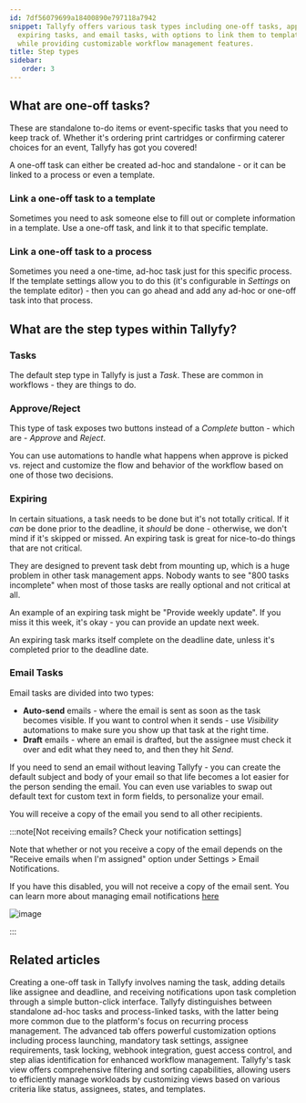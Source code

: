 ```yaml
---
id: 7df56079699a18400890e797118a7942
snippet: Tallyfy offers various task types including one-off tasks, approval tasks,
  expiring tasks, and email tasks, with options to link them to templates or processes
  while providing customizable workflow management features.
title: Step types
sidebar:
   order: 3
---
```


## What are one-off tasks?

These are standalone to-do items or event-specific tasks that you need to keep track of. Whether it's ordering print cartridges or confirming caterer choices for an event, Tallyfy has got you covered!

A one-off task can either be created ad-hoc and standalone - or it can be linked to a process or even a template.

### Link a one-off task to a template

Sometimes you need to ask someone else to fill out or complete information in a template. Use a one-off task, and link it to that specific template.

### Link a one-off task to a process

Sometimes you need a one-time, ad-hoc task just for this specific process. If the template settings allow you to do this (it's configurable in _Settings_ on the template editor) - then you can go ahead and add any ad-hoc or one-off task into that process.

## What are the step types within Tallyfy?

### Tasks

The default step type in Tallyfy is just a _Task_. These are common in workflows - they are things to do.

### Approve/Reject

This type of task exposes two buttons instead of a _Complete_ button - which are - _Approve_ and _Reject_.

You can use automations to handle what happens when approve is picked vs. reject and customize the flow and behavior of the workflow based on one of those two decisions.

### Expiring

In certain situations, a task needs to be done but it's not totally critical. If it _can_ be done prior to the deadline, it _should_ be done - otherwise, we don't mind if it's skipped or missed. An expiring task is great for nice-to-do things that are not critical.

They are designed to prevent task debt from mounting up, which is a huge problem in other task management apps. Nobody wants to see "800 tasks incomplete" when most of those tasks are really optional and not critical at all.

An example of an expiring task might be "Provide weekly update". If you miss it this week, it's okay - you can provide an update next week.

An expiring task marks itself complete on the deadline date, unless it's completed prior to the deadline date.

### Email Tasks

Email tasks are divided into two types:

* **Auto-send** emails - where the email is sent as soon as the task becomes visible. If you want to control when it sends - use _Visibility_ automations to make sure you show up that task at the right time.
* **Draft** emails - where an email is drafted, but the assignee must check it over and edit what they need to, and then they hit _Send_.

If you need to send an email without leaving Tallyfy - you can create the default subject and body of your email so that life becomes a lot easier for the person sending the email. You can even use variables to swap out default text for custom text in form fields, to personalize your email.

You will receive a copy of the email you send to all other recipients.

:::note[Not receiving emails? Check your notification settings]

Note that whether or not you receive a copy of the email depends on the "Receive emails when I'm assigned" option under Settings > Email Notifications.

If you have this disabled, you will not receive a copy of the email sent. You can learn more about managing email notifications [here](/products/pro/settings/personal-settings/how-can-i-manage-email-notifications-in-tallyfy/)

![image](https://screenshots.tallyfy.com/tallyfy%2Fpro%2Fdesktop-light-receive-emails-when-assigned.png)

:::


## Related articles
<CardGrid>
<LinkTitleCard header="<b>Tasks > Create a one-off task</b>" href="/products/pro/tracking-and-tasks/tasks/how-to-create-a-one-off-task-in-tallyfy/" > Creating a one-off task in Tallyfy involves naming the task, adding details like assignee and deadline, and receiving notifications upon task completion through a simple button-click interface. </LinkTitleCard>
<LinkTitleCard header="<b>Tracking And Tasks > More about tasks</b>" href="/products/pro/tracking-and-tasks/tasks/" > Tallyfy distinguishes between standalone ad-hoc tasks and process-linked tasks, with the latter being more common due to the platform's focus on recurring process management. </LinkTitleCard>
<LinkTitleCard header="<b>Tasks > Advanced tab</b>" href="/products/pro/tracking-and-tasks/tasks/how-can-i-utilize-tallyfys-advanced-tab-features/" > The advanced tab offers powerful customization options including process launching, mandatory task settings, assignee requirements, task locking, webhook integration, guest access control, and step alias identification for enhanced workflow management. </LinkTitleCard>
<LinkTitleCard header="<b>Tasks View > Customize the task view</b>" href="/products/pro/tracking-and-tasks/tasks-view/how-can-i-customize-task-views-in-tallyfy/" > Tallyfy's task view offers comprehensive filtering and sorting capabilities, allowing users to efficiently manage workloads by customizing views based on various criteria like status, assignees, states, and templates. </LinkTitleCard>
</CardGrid>